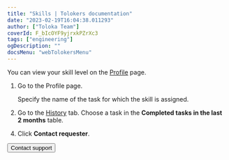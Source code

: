 ```yaml
---
title: "Skills | Tolokers documentation"
date: "2023-02-19T16:04:38.011293"
author: ["Toloka Team"]
coverId: F_bIcOYF9yjrxkPZrXc3
tags: ["engineering"]
ogDescription: ""
docsMenu: "webTolokersMenu"
---
```



<SkillsContent1/>

You can view your skill level on the [Profile](http://toloka.yandex.com/profile) page.

<SkillsContent2/>

1. Go to the Profile page.

    Specify the name of the task for which the skill is assigned.

1. Go to the [History](https://toloka.yandex.com/profile/history) tab. Choose a task in the **Completed tasks in the last 2 months** table.

<SkillsContent3/>

4. Click **Contact requester**.

<SkillsContent4/>

<Button themeColor="light" view="default" size="l" type="link" url="./troubleshooting/troubleshooting#not_working_properly">Contact support</Button>
